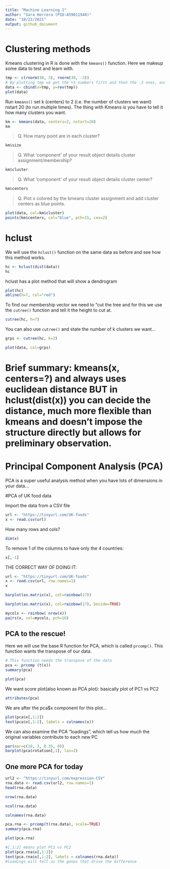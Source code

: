 ```yaml
---
title: "Machine Learning 1"
author: "Sara Herrera (PID:A59011948)"
date: "10/22/2021"
output: github_document
---
```


# Clustering methods

Kmeans clustering in R is done with the `kmeans()` function.
Here we makeup some data to test and learn with.

```r
tmp <- c(rnorm(30, 3), rnorm(30, -3))
# By plotting tmp we get the +3 numbers first and then the -3 ones, and by using rev(tmp) it reverses the order. cbind binds the 2 columns, x and y, to obtain 2 "clusters".
data <- cbind(x=tmp, y=rev(tmp))
plot(data)
```

Run `kmeans()` set k (centers) to 2 (i.e. the number of clusters we want) nstart 20 (to run multiple times). The thing with Kmeans is you have to tell it how many clusters you want.

```r
km <- kmeans(data, centers=2, nstart=20)
km
```

> Q. How many point are in each cluster?

```r
km$size
```

> Q. What 'component' of your result object details cluster assignment/membership?

```r
km$cluster
```

> Q. What 'component' of your result object details cluster center?

```r
km$centers
```

> Q. Plot x colored by the kmeans cluster assignment and add cluster centers as blue points.

```r
plot(data, col=km$cluster)
points(km$centers, col="blue", pch=15, cex=2)
```

# hclust

We will use the `hclust()` function on the same data as before and see how this method works.
```r
hc <- hclust(dist(data))
hc
```

hclust has a plot method that will show a dendrogram

```r
plot(hc)
abline(h=7, col="red")
```

To find our membership vector we need to "cut the tree and for this we use the `cutree()` function and tell it the height to cut at.

```r
cutree(hc, h=7)
```

You can also use `cutree()` and state the number of k clusters we want...

```r
grps <- cutree(hc, k=2)
```

```r
plot(data, col=grps)
```

# Brief summary: kmeans(x, centers=?) and always uses euclidean distance BUT in hclust(dist(x)) you can decide the distance, much more flexible than kmeans and doesn't impose the structure directly but allows for preliminary observation.

# Principal Component Analysis (PCA)

PCA is a super useful analysis method when you have lots of dimensions in your data...

#PCA of UK food data

Import the data from a CSV file

```r
url <- "https://tinyurl.com/UK-foods"
x <- read.csv(url)
```

How many rows and cols?

```r
dim(x)
```
To remove 1 of the columns to have only the 4 countries:
```r
x[,-1]
```
THE CORRECT WAY OF DOING IT:

```r
url <- "https://tinyurl.com/UK-foods"
x <- read.csv(url, row.names=1)
x
```
```r
barplot(as.matrix(x), col=rainbow(17))
```
```r
barplot(as.matrix(x), col=rainbow(17), beside=TRUE)
```

```r
mycols <- rainbow( nrow(x))
pairs(x, col=mycols, pch=16)
```

## PCA to the rescue!

Here we will use the base R function for PCA, which is called `prcomp()`. This function wants the transpose of our data.

```r
# This function needs the transpose of the data
pca <- prcomp (t(x))
summary(pca)
```

```r
plot(pca)
```

We want score plot(also known as PCA plot): basically plot of PC1 vs PC2

```r
attributes(pca)
```
We are after the pca$x component for this plot...

```r
plot(pca$x[,1:2])
text(pca$x[,1:2], labels = colnames(x))
```

We can also examine the PCA "loadings", which tell us how much the original variables contribute to each new PC

```r
par(mar=c(10, 3, 0.35, 0))
barplot(pca$rotation[,1], las=2)
```

## One more PCA for today

```r
url2 <- "https://tinyurl.com/expression-CSV"
rna.data <- read.csv(url2, row.names=1)
head(rna.data)
```

```r
nrow(rna.data)
```

```r
ncol(rna.data)
```

```r
colnames(rna.data)
```

```r
pca.rna <- prcomp(t(rna.data), scale=TRUE)
summary(pca.rna)
```

```r
plot(pca.rna)
```

```r
#[,1:2] means plot PC1 vs PC2
plot(pca.rna$x[,1:2])
text(pca.rna$x[,1:2], labels = colnames(rna.data))
#loadings will tell us the genes that drive the difference
```
